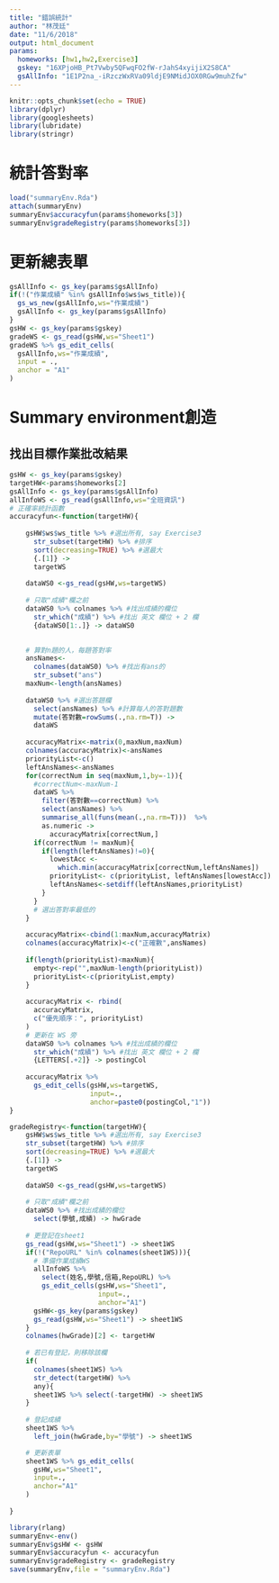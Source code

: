 ```yaml
---
title: "錯誤統計"
author: "林茂廷"
date: "11/6/2018"
output: html_document
params: 
  homeworks: [hw1,hw2,Exercise3]
  gskey: "16XPjoHB_Pt7Vwby5QFwqFO2fW-rJahS4xyijiX2S8CA"
  gsAllInfo: "1E1P2na_-iRzczWxRVa09ldjE9NMidJOX0RGw9muhZfw"
---
```


```r
knitr::opts_chunk$set(echo = TRUE)
library(dplyr)
library(googlesheets)
library(lubridate)
library(stringr)
```

# 統計答對率

```r
load("summaryEnv.Rda")
attach(summaryEnv)
summaryEnv$accuracyfun(params$homeworks[3])
summaryEnv$gradeRegistry(params$homeworks[3])
```

# 更新總表單

```r
gsAllInfo <- gs_key(params$gsAllInfo)
if(!("作業成績" %in% gsAllInfo$ws$ws_title)){
  gs_ws_new(gsAllInfo,ws="作業成績")
  gsAllInfo <- gs_key(params$gsAllInfo)
}
gsHW <- gs_key(params$gskey)
gradeWS <- gs_read(gsHW,ws="Sheet1")
gradeWS %>% gs_edit_cells(
  gsAllInfo,ws="作業成績",
  input = .,
  anchor = "A1"
)
```


# Summary environment創造
## 找出目標作業批改結果
```r
gsHW <- gs_key(params$gskey)
targetHW<-params$homeworks[2]
gsAllInfo <- gs_key(params$gsAllInfo)
allInfoWS <- gs_read(gsAllInfo,ws="全班資訊")
# 正確率統計函數
accuracyfun<-function(targetHW){
  
    gsHW$ws$ws_title %>% #選出所有, say Exercise3
      str_subset(targetHW) %>% #排序
      sort(decreasing=TRUE) %>% #選最大
      {.[1]} ->
      targetWS
    
    dataWS0 <-gs_read(gsHW,ws=targetWS)   
    
    # 只取"成績"欄之前
    dataWS0 %>% colnames %>% #找出成績的欄位
      str_which("成績") %>% #找出 英文 欄位 + 2 欄
      {dataWS0[1:.]} -> dataWS0

    
    # 算對n題的人，每題答對率
    ansNames<-
      colnames(dataWS0) %>% #找出有ans的
      str_subset("ans")
    maxNum<-length(ansNames)  
    
    dataWS0 %>% #選出答題欄
      select(ansNames) %>% #計算每人的答對題數
      mutate(答對數=rowSums(.,na.rm=T)) ->
      dataWS
    
    accuracyMatrix<-matrix(0,maxNum,maxNum)
    colnames(accuracyMatrix)<-ansNames
    priorityList<-c()
    leftAnsNames<-ansNames
    for(correctNum in seq(maxNum,1,by=-1)){
      #correctNum<-maxNum-1
      dataWS %>% 
        filter(答對數==correctNum) %>% 
        select(ansNames) %>%
        summarise_all(funs(mean(.,na.rm=T)))  %>%
        as.numeric ->
          accuracyMatrix[correctNum,]  
      if(correctNum != maxNum){
        if(length(leftAnsNames)!=0){
          lowestAcc <-
            which.min(accuracyMatrix[correctNum,leftAnsNames])
          priorityList<- c(priorityList, leftAnsNames[lowestAcc])
          leftAnsNames<-setdiff(leftAnsNames,priorityList)
        }
      }
      # 選出答對率最低的
    }
    
    accuracyMatrix<-cbind(1:maxNum,accuracyMatrix)
    colnames(accuracyMatrix)<-c("正確數",ansNames)
    
    if(length(priorityList)<maxNum){
      empty<-rep("",maxNum-length(priorityList))
      priorityList<-c(priorityList,empty)
    }
    
    accuracyMatrix <- rbind(
      accuracyMatrix,
      c("優先順序：", priorityList)
    )
    # 更新在 WS 旁
    dataWS0 %>% colnames %>% #找出成績的欄位
      str_which("成績") %>% #找出 英文 欄位 + 2 欄
      {LETTERS[.+2]} -> postingCol
    
    accuracyMatrix %>% 
      gs_edit_cells(gsHW,ws=targetWS,
                    input=.,
                    anchor=paste0(postingCol,"1"))
}

gradeRegistry<-function(targetHW){
    gsHW$ws$ws_title %>% #選出所有, say Exercise3
    str_subset(targetHW) %>% #排序
    sort(decreasing=TRUE) %>% #選最大
    {.[1]} ->
    targetWS
    
    dataWS0 <-gs_read(gsHW,ws=targetWS)   
    
    # 只取"成績"欄之前
    dataWS0 %>% #找出成績的欄位
      select(學號,成績) -> hwGrade
    
    # 更登記在sheet1
    gs_read(gsHW,ws="Sheet1") -> sheet1WS
    if(!("RepoURL" %in% colnames(sheet1WS))){
      # 準備作業成績WS
      allInfoWS %>%
        select(姓名,學號,信箱,RepoURL) %>%
        gs_edit_cells(gsHW,ws="Sheet1",
                      input=.,
                      anchor="A1")
      gsHW<-gs_key(params$gskey)
      gs_read(gsHW,ws="Sheet1") -> sheet1WS
    }
    colnames(hwGrade)[2] <- targetHW
    
    # 若已有登記，則移除該欄
    if(
      colnames(sheet1WS) %>% 
      str_detect(targetHW) %>% 
      any){
      sheet1WS %>% select(-targetHW) -> sheet1WS
    }
    
    # 登記成績
    sheet1WS %>% 
      left_join(hwGrade,by="學號") -> sheet1WS

    # 更新表單
    sheet1WS %>% gs_edit_cells(
      gsHW,ws="Sheet1",
      input=.,
      anchor="A1"
    )
  
}

library(rlang)
summaryEnv<-env()
summaryEnv$gsHW <- gsHW
summaryEnv$accuracyfun <- accuracyfun
summaryEnv$gradeRegistry <- gradeRegistry
save(summaryEnv,file = "summaryEnv.Rda")
```
